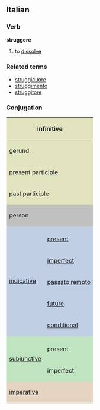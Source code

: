 ==Italian==
===Verb===
'''struggere'''

# to [[dissolve]]

===Related terms===
*[[struggicuore]]
*[[struggimento]]
*[[struggitore]]

===Conjugation===

<center>
{| style="background:#F0F0F0"

|-
! colspan="3" style="background:#e2e4c0" | infinitive
| colspan="5" | scrivere

|-
! colspan="3" style="background:#e2e4c0" | gerund
| colspan="5" | struggendo

|-
! colspan="3" style="background:#e2e4c0" | present participle
| colspan="5" | [[struggente]]

|-
! colspan="3" style="background:#e2e4c0" | past participle
| colspan="5" | [[strutto]]

|-
! colspan="2" rowspan="2" style="background:#C0C0C0" | person
! colspan="3" style="background:#C0C0C0" | singular
! colspan="3" style="background:#C0C0C0" | plural

|-
! style="background:#C0C0C0;width:12.5%" | first
! style="background:#C0C0C0;width:12.5%" | second
! style="background:#C0C0C0;width:12.5%" | third
! style="background:#C0C0C0;width:12.5%" | first
! style="background:#C0C0C0;width:12.5%" | second
! style="background:#C0C0C0;width:12.5%" | third

|-
! rowspan="6" style="background:#c0cfe4" | [[indicative]]

! style="background:#c0cfe4" colspan="1" | 
! style="background:#c0cfe4" | io
! style="background:#c0cfe4" | tu
! style="background:#c0cfe4" | lui/lei
! style="background:#c0cfe4" | noi
! style="background:#c0cfe4" | voi
! style="background:#c0cfe4" | loro

|-
! style="height:3em;background:#c0cfe4" | [[present]]
| struggo
| struggi
| strugge
| struggiamo
| struggete
| struggono

|-
! style="height:3em;background:#c0cfe4" | [[imperfect]]
| struggevo
| struggevi
| struggeva
| struggevamo
| struggevate
| struggevano

|-
! style="height:3em;background:#c0cfe4" | [[passato remoto]]
| strussi
| struggesti
| strusse
| struggemmo
| struggeste
| strussero

|-
! style="height:3em;background:#c0cfe4" | [[future]]
| struggerò
| struggerai
| struggerà
| struggeremo
| struggerete
| struggeranno

|-
! style="height:3em;background:#c0cfe4" | [[conditional]]
| struggerei
| struggeresti
| struggerebbe
| struggeremmo
| struggereste
| struggerebbero

|-
! rowspan="3" style="background:#c0e4c0" |[[subjunctive]]
! style="background:#c0e4c0" | 
! style="background:#c0e4c0" | che io
! style="background:#c0e4c0" | che tu
! style="background:#c0e4c0" | che lui/che lei
! style="background:#c0e4c0" | che noi
! style="background:#c0e4c0" | che voi
! style="background:#c0e4c0" | che loro

|-
! style="height:3em;background:#c0e4c0" | present
| strugga
| strugga
| strugga
| struggiamo
| struggiate
| struggano

|-
! style="height:3em;background:#c0e4c0" rowspan="1" | imperfect
| struggessi
| struggessi
| struggesse
| struggessimo
| struggeste
| struggessero

|-
! colspan="2" rowspan="2" style="height:3em;background:#e4d4c0" | [[imperative]]
! style="background:#e4d4c0" | -
! style="background:#e4d4c0" | tu
! style="background:#e4d4c0" | lui/lei
! style="background:#e4d4c0" | noi
! style="background:#e4d4c0" | voi
! style="background:#e4d4c0" | loro

|-
|
| struggi
| strugga
| struggiamo
| struggete
| struggano

|}
</center>